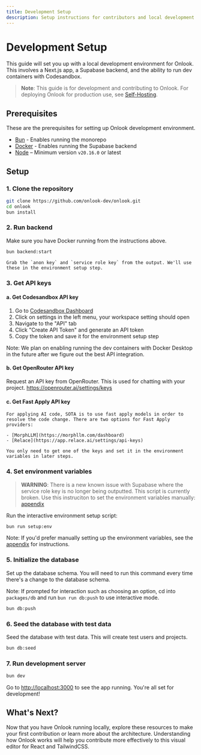 ```yaml
---
title: Development Setup
description: Setup instructions for contributors and local development
---
```


# Development Setup

This guide will set you up with a local development environment for Onlook. This involves a Next.js app, a Supabase backend, and the ability to run dev containers with Codesandbox.

> **Note**: This guide is for development and contributing to Onlook. For deploying Onlook for production use, see [Self-Hosting](/self-hosting).

## Prerequisites

These are the prerequisites for setting up Onlook development environment.

- [Bun](https://bun.sh) - Enables running the monorepo
- [Docker](https://docs.docker.com/get-started/get-docker/) - Enables running the Supabase backend
- [Node](https://nodejs.org/en/download/) – Minimum version `v20.16.0` or latest

## Setup

### 1. Clone the repository

   ```bash
   git clone https://github.com/onlook-dev/onlook.git
   cd onlook
   bun install
   ```

### 2. Run backend

   Make sure you have Docker running from the instructions above.

   ```bash
   bun backend:start
   ```

    Grab the `anon key` and `service role key` from the output. We'll use these in the environment setup step.

### 3. Get API keys

#### a. Get Codesandbox API key

1. Go to [Codesandbox Dashboard](https://codesandbox.io/dashboard)
2. Click on settings in the left menu, your workspace setting should open
3. Navigate to the "API" tab
4. Click "Create API Token" and generate an API token
5. Copy the token and save it for the environment setup step

Note: We plan on enabling running the dev containers with Docker Desktop in the future after we figure out the best API integration. 

#### b. Get OpenRouter API key

Request an API key from OpenRouter. This is used for chatting with your project. https://openrouter.ai/settings/keys

#### c. Get Fast Apply API key

    For applying AI code, SOTA is to use fast apply models in order to resolve the code change. There are two options for Fast Apply providers:

    - [MorphLLM](https://morphllm.com/dashboard)
    - [Relace](https://app.relace.ai/settings/api-keys)

    You only need to get one of the keys and set it in the environment variables in later steps.

### 4. Set environment variables

> **WARNING**: There is a new known issue with Supabase where the service role key is no longer being outputted. This script is currently broken. Use this instruciton to set the environment variables manually: [appendix](/developers/appendix)

Run the interactive environment setup script:

```bash
bun run setup:env
```

Note: If you'd prefer manually setting up the environment variables, see the [appendix](/developers/appendix) for instructions.

### 5. Initialize the database

Set up the database schema. You will need to run this command every time there's a change to the database schema.

Note: If prompted for interaction such as choosing an option, cd into `packages/db` and run `bun run db:push` to use interactive mode.
   ```bash
   bun db:push
   ```

### 6. Seed the database with test data

Seed the database with test data. This will create test users and projects.
   ```bash
   bun db:seed
   ```

### 7. Run development server

   ```bash
   bun dev
   ```

Go to [http://localhost:3000](http://localhost:3000) to see the app running. You're all set for development!

## What's Next?

Now that you have Onlook running locally, explore these resources to make your first contribution or learn more about the architecture. Understanding how Onlook works will help you contribute more effectively to this visual editor for React and TailwindCSS.

<Cards>
  <Card title="Learn about Architecture" href="/developers/architecture" />
  <Card title="How to Contribute" href="/developers" />
  <Card title="Troubleshooting" href="/developers/troubleshooting" />
</Cards>

